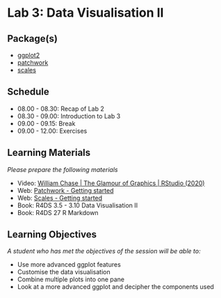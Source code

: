 # Lab 3: Data Visualisation II {.unnumbered}

## Package(s)

- [ggplot2](https://ggplot2.tidyverse.org)
- [patchwork](https://patchwork.data-imaginist.com)
- [scales](https://scales.r-lib.org)

## Schedule

- 08.00 - 08.30: Recap of Lab 2
- 08.30 - 09.00: Introduction to Lab 3
- 09.00 - 09.15: Break
- 09.00 - 12.00: Exercises

## Learning Materials

_Please prepare the following materials_

- Video: [William Chase | The Glamour of Graphics | RStudio (2020)](https://www.youtube.com/watch?v=h5cTacaWE6I)
- Web: [Patchwork - Getting started](https://patchwork.data-imaginist.com/articles/patchwork.html)
- Web: [Scales - Getting started](https://www.tidyverse.org/blog/2018/08/scales-1-0-0/)
- Book: R4DS 3.5 - 3.10 Data Visualisation II
- Book: R4DS 27 R Markdown

## Learning Objectives

_A student who has met the objectives of the session will be able to:_

- Use more advanced ggplot features
- Customise the data visualisation
- Combine multiple plots into one pane
- Look at a more advanced ggplot and decipher the components used
